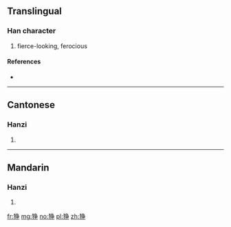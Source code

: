 {{also|猙}}
==Translingual==

===Han character===
{{Han char|rn=94|rad=犬|as=06|sn=9|four=|canj=大竹弓尸木 (KHNSD)}}

# fierce-looking, ferocious

====References====
* {{Han ref|kx=0711.101|hdz=21345.080|uh=72F0|ud=29424}}

----

==Cantonese==

===Hanzi===
{{yue-hanzi|jyut=|y=jaang1, jang1|tra=猙}}

# {{defn|lang=yue|sort=犬06}}

----

==Mandarin==

===Hanzi===
{{cmn-hanzi|tra=猙|pin=[[xī]] ([[xi1]]), [[zhēng]] ([[zheng1]])|wg=hsi<sup>1</sup>, cheng<sup>1</sup>}}

# {{defn|lang=cmn|sort=犬06}}

[[fr:狰]]
[[mg:狰]]
[[no:狰]]
[[pl:狰]]
[[zh:狰]]